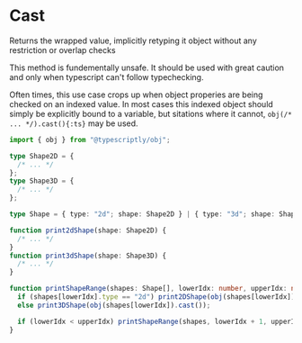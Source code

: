 
# Cast

Returns the wrapped value, implicitly retyping it object without any restriction or overlap checks

<Callout type="warning">
  This method is fundementally unsafe. It should be used with great caution and
  only when typescript can't follow typechecking.
</Callout>

Often times, this use case crops up when object properies are being checked on an indexed value. In most cases this indexed object should simply be explicitly bound to a variable, but sitations where it cannot, `obj(/* ... */).cast(){:ts}` may be used.

```ts copy
import { obj } from "@typescriptly/obj";

type Shape2D = {
  /* ... */
};
type Shape3D = {
  /* ... */
};

type Shape = { type: "2d"; shape: Shape2D } | { type: "3d"; shape: Shape3D };

function print2dShape(shape: Shape2D) {
  /* ... */
}
function print3dShape(shape: Shape3D) {
  /* ... */
}

function printShapeRange(shapes: Shape[], lowerIdx: number, upperIdx: number) {
  if (shapes[lowerIdx].type == "2d") print2DShape(obj(shapes[lowerIdx]).cast());
  else print3DShape(obj(shapes[lowerIdx]).cast());

  if (lowerIdx < upperIdx) printShapeRange(shapes, lowerIdx + 1, upperIdx);
}
```
